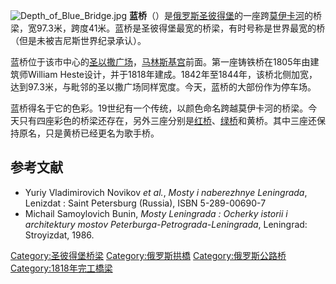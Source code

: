[[Image:Depth_of_Blue_Bridge.jpg|thumb]]
'''蓝桥'''（{{lang-ru|Си́ний мост|Siny most}}）是[[俄罗斯|俄罗斯]][[圣彼得堡|圣彼得堡]]的一座跨[[莫伊卡河|莫伊卡河]]的桥梁，宽97.3米，跨度41米。蓝桥是圣彼得堡最宽的桥梁，有时号称是世界最宽的桥（但是未被吉尼斯世界纪录承认）。

蓝桥位于该市中心的[[圣以撒广场|圣以撒广场]]，[[马林斯基宫|马林斯基宫]]前面。第一座铸铁桥在1805年由建筑师William Heste设计，并于1818年建成。1842年至1844年，该桥北侧加宽，达到97.3米，与毗邻的圣以撒广场同样宽度。今天，蓝桥的大部份作为停车场。 

蓝桥得名于它的色彩。19世纪有一个传统，以颜色命名跨越莫伊卡河的桥梁。今天只有四座彩色的桥梁还存在，另外三座分别是[[红桥_(圣彼得堡)|红桥]]、[[绿桥_(圣彼得堡)|绿桥]]和黄桥。其中三座还保持原名，只是黄桥已经更名为歌手桥。

==参考文献 ==
{{commonscat|Blue Bridge (Saint Petersburg)}}
{{coord|59.9316|N|30.3089|E|type:landmark|display=title}}
*Yuriy Vladimirovich Novikov ''et al.'', ''Mosty i naberezhnye Leningrada'', Lenizdat : Saint Petersburg (Russia), ISBN 5-289-00690-7
*Michail Samoylovich Bunin, ''Mosty Leningrada : Ocherky istorii i architektury mostov Peterburga-Petrograda-Leningrada'', Leningrad: Stroyizdat, 1986.

[[Category:圣彼得堡桥梁|Category:圣彼得堡桥梁]]
[[Category:俄罗斯拱橋|Category:俄罗斯拱橋]]
[[Category:俄罗斯公路桥|Category:俄罗斯公路桥]]
[[Category:1818年完工橋梁|Category:1818年完工橋梁]]